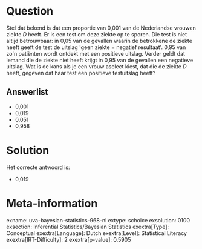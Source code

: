 Question
========

Stel dat bekend is dat een proportie van 0,001 van de Nederlandse
vrouwen ziekte *D* heeft. Er is een test om deze ziekte op te sporen.
Die test is niet altijd betrouwbaar: in 0,05 van de gevallen waarin de
betrokkene de ziekte heeft geeft de test de uitslag \'geen ziekte =
negatief resultaat\'. 0,95 van zo\'n patiënten wordt ontdekt met een
positieve uitslag. Verder geldt dat iemand die de ziekte niet heeft
krijgt in 0,95 van de gevallen een negatieve uitslag. Wat is de kans als
je een vrouw aselect kiest, dat die de ziekte *D* heeft, gegeven dat
haar test een positieve testuitslag heeft?

Answerlist
----------

* 0,001
* 0,019
* 0,051
* 0,958

Solution
========

Het correcte antwoord is: 

* 0,019

Meta-information
================
exname: uva-bayesian-statistics-968-nl
extype: schoice
exsolution: 0100
exsection: Inferential Statistics/Bayesian Statistics
exextra[Type]: Conceptual
exextra[Language]: Dutch
exextra[Level]: Statistical Literacy
exextra[IRT-Difficulty]: 2
exextra[p-value]: 0.5905
